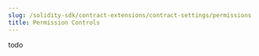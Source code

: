 ---
slug: /solidity-sdk/contract-extensions/contract-settings/permissions
title: Permission Controls
---

todo
